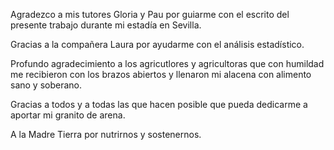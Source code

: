 \centering

\vspace{30mm}

Agradezco a mis tutores Gloria y Pau por guiarme con el escrito del presente trabajo durante mi estadía en Sevilla.


\vspace{10mm}

Gracias a la compañera Laura por ayudarme con el análisis estadístico.


\vspace{10mm}

Profundo agradecimiento a los agricutlores y agricultoras que con humildad me recibieron con los brazos abiertos y llenaron mi alacena con alimento sano y soberano.


\vspace{10mm}

Gracias a todos y a todas las que hacen posible que pueda dedicarme a aportar mi granito de arena.


\vspace{10mm}

A la Madre Tierra por nutrirnos y sostenernos.

\vfill


\begin{flushright}
Ignacio Pastore Benaim \\
11 Octubre 2023
\end{flushright}

